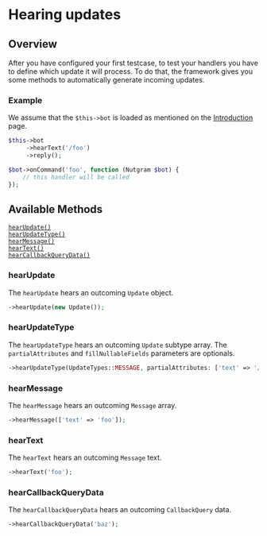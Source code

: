 
# Hearing updates

## Overview

After you have configured your first testcase, to test your handlers you have to define which update it will process.
To do that, the framework gives you some methods to automatically generate incoming updates.

### Example
We assume that the `$this->bot` is loaded as mentioned on the [Introduction](testing/introduction.md) page.

<Tabs>
<TabItem value="test" label="Test" default>

```php
$this->bot
     ->hearText('/foo')
     ->reply();
```

</TabItem>
<TabItem value="handler" label="Triggered Handler">

```php
$bot->onCommand('foo', function (Nutgram $bot) {
    // this handler will be called
});
```

</TabItem>
</Tabs>

## Available Methods

<div class="container">
    <div class="row">
        <div class="col col--6">
            <div><code><a href="#hearupdate">hearUpdate()</a></code></div>
            <div><code><a href="#hearupdatetype">hearUpdateType()</a></code></div>
            <div><code><a href="#hearmessage">hearMessage()</a></code></div>
        </div>
        <div class="col col--6">
            <div><code><a href="#heartext">hearText()</a></code></div>
            <div><code><a href="#hearcallbackquerydata">hearCallbackQueryData()</a></code></div>
        </div>
    </div>
</div>

### hearUpdate
The `hearUpdate` hears an outcoming `Update` object.
```php
->hearUpdate(new Update());
```

### hearUpdateType
The `hearUpdateType` hears an outcoming `Update` subtype array.
The `partialAttributes` and `fillNullableFields` parameters are optionals.
```php
->hearUpdateType(UpdateTypes::MESSAGE, partialAttributes: ['text' => '/foo'], fillNullableFields: false);
```

### hearMessage
The `hearMessage` hears an outcoming `Message` array.
```php
->hearMessage(['text' => 'foo']);
```

### hearText
The `hearText` hears an outcoming `Message` text.
```php
->hearText('foo');
```

### hearCallbackQueryData
The `hearCallbackQueryData` hears an outcoming `CallbackQuery` data.
```php
->hearCallbackQueryData('baz');
```